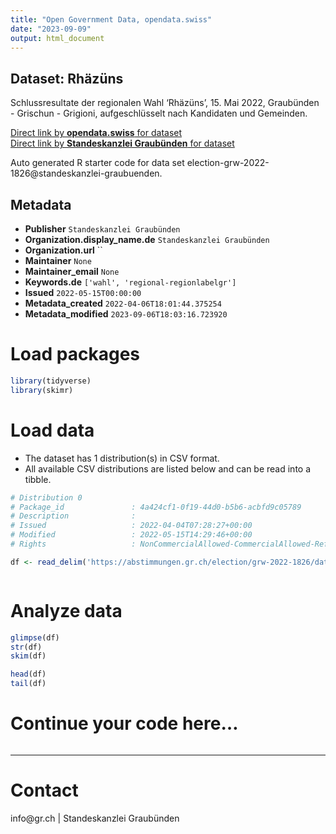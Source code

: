 ```yaml
---
title: "Open Government Data, opendata.swiss"
date: "2023-09-09"
output: html_document
---
```


## Dataset: Rhäzüns

Schlussresultate der regionalen Wahl 'Rhäzüns', 15. Mai 2022, Graubünden - Grischun - Grigioni, aufgeschlüsselt nach Kandidaten und Gemeinden.

[Direct link by **opendata.swiss** for dataset](https://opendata.swiss/de/dataset/rhazuns)<br>
[Direct link by **Standeskanzlei Graubünden** for dataset](https://abstimmungen.gr.ch/election/grw-2022-1826/data)

Auto generated R starter code for data set election-grw-2022-1826@standeskanzlei-graubuenden.

## Metadata

- **Publisher** `Standeskanzlei Graubünden`
- **Organization.display_name.de** `Standeskanzlei Graubünden`
- **Organization.url** ``
- **Maintainer** `None`
- **Maintainer_email** `None`
- **Keywords.de** `['wahl', 'regional-regionlabelgr']`
- **Issued** `2022-05-15T00:00:00`
- **Metadata_created** `2022-04-06T18:01:44.375254`
- **Metadata_modified** `2023-09-06T18:03:16.723920`


# Load packages

```r

library(tidyverse)
library(skimr)

```

# Load data

-   The dataset has 1 distribution(s) in CSV format.
-   All available CSV distributions are listed below and can be read into a tibble.

```r

# Distribution 0
# Package_id               : 4a424cf1-0f19-44d0-b5b6-acbfd9c05789
# Description              : 
# Issued                   : 2022-04-04T07:28:27+00:00
# Modified                 : 2022-05-15T14:29:46+00:00
# Rights                   : NonCommercialAllowed-CommercialAllowed-ReferenceRequired

df <- read_delim('https://abstimmungen.gr.ch/election/grw-2022-1826/data-csv')



```

# Analyze data

```r

glimpse(df)
str(df)
skim(df)

head(df)
tail(df)

```

# Continue your code here...

```r

```

------------------------------------------------------------------------

# Contact

info@gr.ch | Standeskanzlei Graubünden
